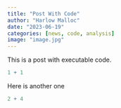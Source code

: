 ```yaml
---
title: "Post With Code"
author: "Harlow Malloc"
date: "2023-06-19"
categories: [news, code, analysis]
image: "image.jpg"
---
```


This is a post with executable code.

```r
1 + 1
```

Here is another one

```r
2 + 4
```

